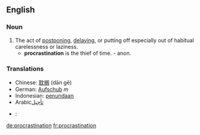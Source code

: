 ==English==

===Noun===
{{en-noun-unc}}

# The act of [[postpone|postponing]], [[delay|delaying]], or putting off especially out of habitual carelessness or laziness.
#* '''procrastination''' is the thief of time. - anon.
{{wikipedia}}
===Translations===
*Chinese: [[耽搁]] (dān gē)
*German: [[Aufschub]] ''m''
*Indonesian: [[tunda|penundaan]]
*Arabic[[تأجيل]]
*{{es}}: {{trad|es|procastinación}}

[[de:procrastination]]
[[fr:procrastination]]
